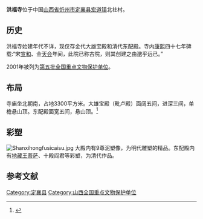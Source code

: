 {{for|关于其他地方的洪福寺|洪福寺}} 
{{coord|38|37|45|N|113|03|19|E|display=title|scale:10000}}
{{文物保护单位
| 级别 = 全国
| 名称 = 洪福寺
| 图片 = Dingxiang Hongfu Si 2013.08.28 14-54-32.jpg
| 所在 = [[山西省|山西省]][[定襄县|定襄县]]
| 分类 = 古建筑
| 时代 = [[金朝|金]]
| 编号 = [[第五批全国重点文物保护单位|第五批]]第251项
| 登录 = 2001年6月25日
}}
'''洪福寺'''位于中国[[山西省|山西省]][[忻州市|忻州市]][[定襄县|定襄县]][[宏道镇|宏道镇]]北社村。

==历史==
洪福寺始建年代不详，现仅存金代大雄宝殿和清代东配殿。寺内[[康熙|康熙]]四十七年碑载:“宋[[宣和_(北宋)|宣和]]、金[[天会_(金朝)|天会]]年间，此院已称古院，则其创建之由邈乎远已。”

2001年被列为[[第五批全国重点文物保护单位|第五批全国重点文物保护单位]]。

==布局==
寺庙坐北朝南，占地3300平方米。大雄宝殿（毗卢殿）面阔五间，进深三间，单檐悬山顶。东配殿面宽五间，悬山顶。<ref>{{Cite book |title=全国重点文物保护单位·第一至第五批·第Ⅰ卷 |publisher=文物出版社 |year=2004 |isbn=7-5010-1525-2 |pages= }}</ref>

==彩塑==
[[File:Shanxihongfusicaisu.jpg|thumb]]
大殿内有9尊泥塑像，为明代雕塑的精品。东配殿内有[[地藏王菩萨|地藏王菩萨]]、十殿阎君等彩塑，为清代作品。


{{Gallery
|width = 300
|height = 
|lines = 1
|File:Dingxiang Hongfu Si 2013.08.28 14-51-51.jpg|洪福寺建于土岗之上
|File:Dingxiang Hongfu Si 2013.08.28 14-52-22.jpg|入口
|File:Dingxiang Hongfu Si 2013.08.28 14-54-49.jpg|寺内全景
|File:Dingxiang Hongfu Si 2013.08.28 14-56-35.jpg|大雄宝殿前檐斗栱
|File:Dingxiang Hongfu Si 2013.08.28 14-56-41.jpg|大雄宝殿前檐斗栱
|File:Dingxiang Hongfu Si 2013.08.28 14-56-55.jpg|大雄宝殿前檐斗栱
|File:Dingxiang Hongfu Si 2013.08.28 14-57-00.jpg|大雄宝殿前檐斗栱
|File:Dingxiang Hongfu Si 2013.08.28 14-57-12.jpg|大雄宝殿脊饰
|File:Dingxiang Hongfu Si 2013.08.28 14-57-21.jpg|大雄宝殿鸱吻
|File:Dingxiang Hongfu Si 2013.08.28 15-03-24.jpg|远眺大雄宝殿东侧山墙
|File:Dingxiang Hongfu Si 2013.08.28 14-57-28.jpg|东配殿前檐斗栱
}}

==参考文献==
{{commonscat|Hongfu Temple (Dingxiang)}}
{{reflist}}

{{山西全国重点文物保护单位}}
{{中国木构建筑 (唐-宋)}}

{{DEFAULTSORT:Hong}}
[[Category:定襄县|Category:定襄县]]
[[Category:山西全国重点文物保护单位|Category:山西全国重点文物保护单位]]